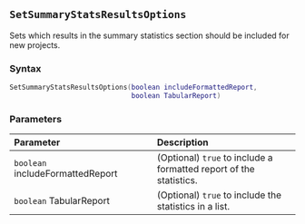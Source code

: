 ::: {.minipage data-latex="{\textwidth}"}
## `SetSummaryStatsResultsOptions`

Sets which results in the summary statistics section should be included for new projects.

### Syntax {-}

``` .lua
SetSummaryStatsResultsOptions(boolean includeFormattedReport,
                              boolean TabularReport)
```

### Parameters {-}

**Parameter** | **Description**
| :-- | :-- |
| `boolean` includeFormattedReport | (Optional) `true` to include a formatted report of the statistics. | 
| `boolean` TabularReport | (Optional) `true` to include the statistics in a list. |
:::

